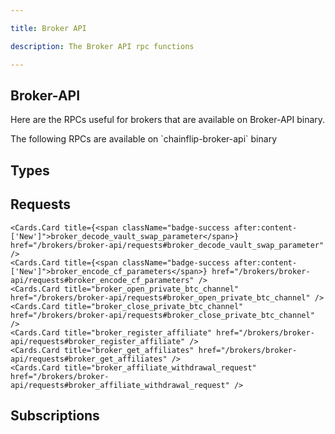 ```yaml
---

title: Broker API

description: The Broker API rpc functions

---
```





## Broker-API

Here are the RPCs useful for brokers that are available on Broker-API binary.

<Callout type="info">
    The following RPCs are available on `chainflip-broker-api` binary
</Callout>

## Types

<Cards>
    <Cards.Card title="Assets" href="/brokers/broker-api/types#assets" />
    <Cards.Card title="Chains" href="/brokers/broker-api/types#chains" />
    <Cards.Card title="Addresses" href="/brokers/broker-api/types#addresses" />
    <Cards.Card title="Price" href="/brokers/broker-api/types#price" />
</Cards>

## Requests

<Cards num={2}>
    <Cards.Card title="broker_request_swap_deposit_address" href="/brokers/broker-api/requests#broker_request_swap_deposit_address" />
    <Cards.Card title="broker_get_open_deposit_channels" href="/brokers/broker-api/requests#broker_get_open_deposit_channels" />
    <Cards.Card title="broker_withdraw_fees" href="/brokers/broker-api/requests#broker_withdraw_fees" />
    <Cards.Card title="broker_mark_transaction_for_rejection" href="/brokers/broker-api/requests#broker_mark_transaction_for_rejection" />
    <Cards.Card title="broker_request_swap_parameter_encoding" href="/brokers/broker-api/requests#broker_request_swap_parameter_encoding" />

    <Cards.Card title={<span className="badge-success after:content-['New']">broker_decode_vault_swap_parameter</span>} href="/brokers/broker-api/requests#broker_decode_vault_swap_parameter" />
    <Cards.Card title={<span className="badge-success after:content-['New']">broker_encode_cf_parameters</span>} href="/brokers/broker-api/requests#broker_encode_cf_parameters" />
    <Cards.Card title="broker_open_private_btc_channel" href="/brokers/broker-api/requests#broker_open_private_btc_channel" />
    <Cards.Card title="broker_close_private_btc_channel" href="/brokers/broker-api/requests#broker_close_private_btc_channel" />
    <Cards.Card title="broker_register_affiliate" href="/brokers/broker-api/requests#broker_register_affiliate" />
    <Cards.Card title="broker_get_affiliates" href="/brokers/broker-api/requests#broker_get_affiliates" />
    <Cards.Card title="broker_affiliate_withdrawal_request" href="/brokers/broker-api/requests#broker_affiliate_withdrawal_request" />
</Cards>


## Subscriptions

<Cards num={2}>
    <Cards.Card title="broker_subscribe_transaction_screening_events" href="/brokers/broker-api/subscriptions#broker_subscribe_transaction_screening_events" />
</Cards>

